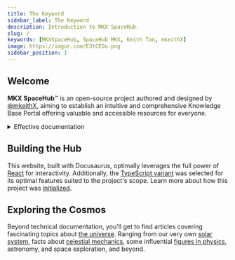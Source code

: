 ```yaml
---
title: The Keyword
sidebar_label: The Keyword
description: Introduction to MKX SpaceHub.
slug: /
keywords: [MKXSpaceHub, SpaceHub MKX, Keith Tan, mkeithX]
image: https://imgur.com/E3tCEOu.png
sidebar_position: 1
---
```


## Welcome

**MKX SpaceHub**™ is an open-source project authored and designed by [@mkeithX](./me), aiming to establish an intuitive and comprehensive Knowledge Base Portal offering valuable and accessible resources for everyone.


<!-- **MKX SpaceHub**™ is a simple documentation website where you can find project docs from [mkeithX](https://github.com/mkeithx) and [Kitiplex](https://kitiplex.github.io). Our goal is to enhance it further by transforming it into a comprehensive Knowledge Base Portal, offering valuable resources for everyone. Discover more about [the author](./me). -->

<!-- **MKX SpaceHub**™ is a simple, straight-forward documentation website where I showcase some of my work, projects, including gists, and personal interests. It also serves as a milestone towards mastering technical writing and front-end technologies such [**React**](https://react.dev/) and [**TypeScript**](https://www.typescriptlang.org/). -->

<details>
<summary>Effective documentation</summary>

Effective documentation is crucial in software development for promoting clarity, collaboration, and knowledge dissemination. It ensures the enduring viability of projects by reducing confusion, facilitating development, and mitigating error risks, making it an indispensable aspect of the software development lifecycle.

:::tip[Info]

Most articles are assisted by AI for enhanced clarity and accuracy.

:::

</details>


## Building the Hub

This website, built with Docusaurus, optimally leverages the full power of [React](https://react.dev/) for interactivity. Additionally, the  [TypeScript variant](https://docusaurus.io/docs/typescript-support#initialization) was selected for its optimal features suited to the project's scope. Learn more about how this project was [initialized](/docs/website-configuration). 



<!-- This website is built using the [Docusaurus TypeScript variant](https://docusaurus.io/docs/typescript-support#initialization) for various reasons, including early error detection. It also aims to compile all project docs from [mkeithX](https://github.com/mkeithx) and some demos from [Kitiplex](https://kitiplex.github.io). Check this [example](https://github.com/mkeithX/python-starters). Learn more about our [development process](/docs/contributing#development-process). -->



<!-- :::docusaurus[Important]
You can check out our [**development process**](/docs/contributing#development) to learn more. However, please note that it assumes you have basic knowledge of Git, TypeScript, JavaScript, Python, package managers such as npm, yarn, pnpm, and Software Lifecycle.
:::  -->


 

 <!-- Additionally, it operates as a mono-repo and features three examples: Python code samples, Jupyter notebooks, and batch files. Learn more about our detailed [development process](/docs/contributing#development).  -->

<!-- This website is powered by Docusaurus, an open source static-site generator powered by [Meta](https://opensource.fb.com/projects/docusaurus)

a robust platform complemented by custom React imports, ensuring dynamic and engaging content. To maintain stability and reliability, we rely on Docusaurus's [TypeScript variant](https://docusaurus.io/docs/typescript-support#initialization), which excels at detecting errors early in the development process. -->


<!-- 
For robustness, we utilize Docusaurus's TypeScript variant, facilitating early error detection. Operating as a mono-repo, our platform showcases three distinct examples: Python code snippets, Jupyter notebooks, and batch files. Explore further insights into our meticulous development methodology.

Powered with [Docusaurus](https://docusaurus.io/) with custom React imports enabling dynamic and interactive features. 

It is primarily written in .mdx, with custom React imports enabling dynamic and interactive features. These principles are applicable across all programming languages.

The website is built using the [Docusaurus TypeScript variant](https://docusaurus.io/docs/typescript-support#initialization) for various reasons, including early error detection. Additionally, it operates as a mono-repo and features three examples: Python code samples, Jupyter notebooks, and batch files. Learn more about our detailed [development process](/docs/contributing#development). -->


## Exploring the Cosmos 

Beyond technical documentation, you'll get to find articles covering fascinating topics about [the universe](/cosmos/overview). Ranging from our very own [solar system](/cosmos/solar-system), facts about [celestial mechanics](/cosmos/astrophysics), some influential [figures in physics](/cosmos/legacy), astronomy, and space exploration, and beyond.



<!-- ## Beyond technical

You'll get to find short articles about **[the Universe](/cosmos/overview)** - mostly related to physics a subject I've been fascinated with perhaps since day one.  From stars and galaxies to the mysteries of space, these articles offer a fascinating look at the wonders of physics and astronomy. -->


<!-- ## Thank you

As I continue to build and innovate, I'll regularly add new content, aiming to inspire along the way. I'm [**Keith**](./me) by the way and I'd like to thank you for checking in and hope you've enjoyed navigating **MKX SpaceHub**™. -->


